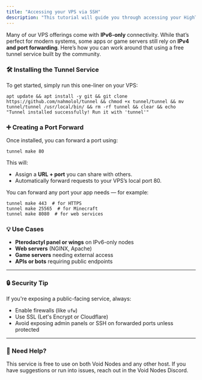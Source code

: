 ```yaml
---
title: "Accessing your VPS via SSH"
description: "This tutorial will guide you through accessing your HighTPS VPS via OpenSSH (SSH for short)."
---
```


Many of our VPS offerings come with **IPv6-only** connectivity. While that’s perfect for modern systems, some apps or game servers still rely on **IPv4 and port forwarding**. Here’s how you can work around that using a free tunnel service built by the community.

### 🛠️ Installing the Tunnel Service

To get started, simply run this one-liner on your VPS:

```
apt update && apt install -y git && git clone https://github.com/nahmolol/tunnel && chmod +x tunnel/tunnel && mv tunnel/tunnel /usr/local/bin/ && rm -rf tunnel && clear && echo "Tunnel installed successfully! Run it with 'tunnel'"
```

### ➕ Creating a Port Forward

Once installed, you can forward a port using:

```
tunnel make 80 
```

This will:

- Assign a **URL \+ port** you can share with others.
- Automatically forward requests to your VPS’s local port 80.

You can forward any port your app needs — for example:

```
tunnel make 443  # for HTTPS 
tunnel make 25565  # for Minecraft 
tunnel make 8080  # for web services
```

### 💡 Use Cases

- **Pterodactyl panel or wings** on IPv6-only nodes
- **Web servers** (NGINX, Apache)
- **Game servers** needing external access
- **APIs or bots** requiring public endpoints

---

### 🔒 Security Tip

If you're exposing a public-facing service, always:

- Enable firewalls (like `ufw`)
- Use SSL (Let's Encrypt or Cloudflare)
- Avoid exposing admin panels or SSH on forwarded ports unless protected

---

### 💬 Need Help?

This service is free to use on both Void Nodes and any other host. If you have suggestions or run into issues, reach out in the Void Nodes Discord.